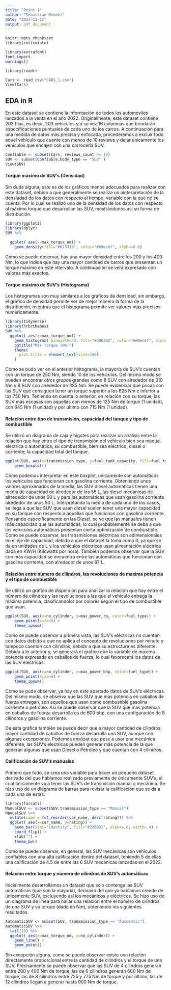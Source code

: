 ---
title: "Point 1"
author: "Sebastian Méndez"
date: "2023-11-22"
output: pdf_document
---

```{r setup, include=FALSE}
knitr::opts_chunk$set
library(reticulate)
```

```{r}
library(extrafont)
font_import
warnings()
```

```{r}
library(readr)

Cars <- read_csv("CARS_1.csv")
View(Cars)
```

## **EDA in R**

En este dataset se contiene la información de todos los automoviles lanzados a la venta en el año 2022. Originalmente, este dataset contiene 203 filas, es decir, 203 vehículos y a su vez 16 columnas que brindarán específicaciones puntuales de cada uno de los carros. A continuación para una medida de datos más precisa y enfocada, procederemos a excluir todo aquel vehículo que cuente con menos de 10 reviews y dejar únicamente los vehículos que encajen con una carrocería SUV.

```{r}
Confiable <- subset(Cars, reviews_count >= 10)
SUV <- subset(Confiable,body_type == "SUV" )
View(SUV)
```

#### Torque máximo de SUV's (Densidad)

Sin duda alguna, este es de los gráficos menos adecuados para realizar con este dataset, debido a que generalmente se realiza un ainterpretación de la densiadad de los datos con respecto al tiempo, variable con la que no se cuenta. Por lo cual se realizó uno de la densidad de los datos con respecto al máximo torque que desarrollan las SUV, mostrándonos así su forma de distribución.

```{r}
library(ggplot2)
library(dplyr)
SUV %>%
  
  ggplot( aes(x=max_torque_nm)) +
    geom_density(fill="#D23310", color="#e9ecef", alpha=0.8)
```

Como se puede observar, hay una mayor densidad entre los 200 y los 400 Nm, lo que indica que hay una mayor cantidad de carros que presentan un torque máximo en este intervalo. A continuación se verá expresado con valores más exactos.

#### Torque máximo de SUV's (Histograma)

Los histogramas son muy similares a los gráficos de densidad, sin embargo, el gráfico de densidad permite ver de mejor manera la forma de la distribución, mientras que el histograma permite ver valores más precisos numéricamente.

```{r}
library(tidyverse)
library(hrbrthemes)
SUV %>%
  ggplot( aes(x=max_torque_nm)) +
    geom_histogram( binwidth=50, fill="#69b3a2", color="#e9ecef", alpha=0.9) +
    ggtitle("Max torque (Nm)") 
    theme(
      plot.title = element_text(size=100)
    )

```

Como se pudo ver en el anterior histograma, la mayoría de SUV's cuentan con un torque de 250 Nm, siendo 10 de los vehículos. Del mismo modo se pueden encontrar otros grupos grandes como 8 SUV con alrededor de 310 Nm y 8 SUV con alrededor de 385 Nm. Se puede evidenciar que pocas son las SUV que consiguen tener un torque superior a los 625 Nm e inferior a los 750 Nm. Teniendo en cuenta lo anterior, en relación con su torque, las SUV más escasas son aquellas con menos de 125 Nm de torque (1 unidad), con 645 Nm (1 unidad) y por último con 715 Nm (1 unidad).

#### Relación entre tipo de transmisión, capacidad del tanque y tipo de combustible

Se utilizó un diagrama de caja y bigotes para realizar un análisis entre la relación que hay entre el tipo de transmisión del vehículo bien sea manual, electrica o automática; su combustible, bien sea eléctrico, diesel o corriente; la capacidad total del tanque.

```{r,  warning=FALSE}
ggplot(SUV, aes(x=transmission_type, y=fuel_tank_capacity, fill=fuel_type)) + 
    geom_boxplot()
```

Como podemos interpretar en este boxplot, unicamente son automáticos los vehículos que funcionan con gasolina corriente. Obteniendo unos valores aproximados de la media, las SUV diesel automáticas tienen una media de capacidad de alrededor de los 55 L, las diesel mecánicas de alrrededor de unos 60 L y para las automáticas que usan gasolina corriente alrededor de unos 50 L. Interpretando la media de cada uno de los casos, se llega a que las SUV que usan diesel suelen tener una mayor capacidad en su tanque con respecto a aquellas que funcionan con gasolina corriente. Pensando específicamente en las Diesel, se ve que las manuales tienen más capacidad que las automáticas, lo cual probablemente se deba a que los vehículos automáticos presentan cierta optimización de combustible. Como se puede observar, las transmisiones eléctricas son adimensionales en el eje de capacidad, debido a que el dataset la toma como 0, ya que se da en unidades de L y los vehículos eléctricos usan alimentación eléctrica dada en KW/H (Kilowatts por hora). También podemos observar que la SUV con más capacidad se encuentra entre las automáticas que funcionan con gasolina corriente, con alrededor de unos 87 L.

#### Relación entre número de cilindros, las revoluciones de maxima potencia y el tipo de combustible

Se utilizó un gráfico de dispersión para analizar la relación que hay entre el número de cilindros y las revoluciones a las que el vehículo entrega la máxima potencia, clasificandolor por colores según el tipo de combustible que usan.

```{r, warning=FALSE}
ggplot(SUV, aes(x=no_cylinder, y=max_power_rp, color=fuel_type)) + 
    geom_point(size=6) +
    theme_ipsum()
```

Como se puede observar a primera vista, las SUV's eléctricas no cuentan con datos debido a que no aplica el concepto de revoluciones por minuto y tampoco cuentan con cilindros, debido a que su estructura es diferente. Debido a lo anterior y, se generará el gráfico con la variable de maxima potencia expresada en caballos de fuerza, lo cual favorecerá los datos de las SUV eléctricas.

```{r,  warning=FALSE}
ggplot(SUV, aes(x=no_cylinder, y=max_power_bhp, color=fuel_type)) + 
    geom_point(size=6) +
    theme_ipsum()
```

Como se pude observar, ya hay en este apartado datos de SUV's eléctricas. Del mismo modo, se observa que las SUV que mas potencia en caballos de fuerza entregan, son aquellos que usan como combustible gasolina corriente o petróleo. Así se puede observar que la SUV que más potencia en caballos de fuerza desarrolla es de 600 bhp, con una configuración de 8 cilíndros y gasolina corriente.

De esta gráfica también se puede decir que a mayor cantidad de cílindros, mayor cantidad de caballos de fuerza desarrolla una SUV, aunque con algunas excepciones. Podemos analizar que pese a usar una mecánica diferente, las SUV's electricas pueden generar más potencia de la que generan algunas que usan Diesel o Petróleo y que cuentan con 4 cilíndros.

#### Calificación de SUV's manuales

Primero que todo, se crea una variable para hacer un pequeño dataset derivado del que habíamos realizado previamente de únicamente SUV's, el cual únicamente va a tener las SUV's de transmisión manual o mecánica. Se hizo uso de un diagrama de barras para revisar la calificación que se da a cada una de estas.

```{r}
library(forcats)
ManualSUV <- subset(SUV,transmission_type == "Manual")
ManualSUV %>%
  mutate(name = fct_reorder(car_name, desc(rating))) %>%
  ggplot( aes(x=car_name, y=rating)) +
    geom_bar(stat="identity", fill="#22BBD1", alpha=.6, width=.4) +
    coord_flip() +
    xlab("") +
    theme_bw()
```

Como se puede observar, en general, las SUV mecánicas son vehículos confiables con una alta calificación dentro del dataset, teniendo 5 de ellas una calificación de 4.5 de entre las 6 SUV mecánicas lanzadas en el 2022.

#### Relación entre torque y número de cilíndros de SUV's automáticas

Inicialmente desarrollamos un dataset que solo contenga las SUV automáticas (que son la mayoría), derivado del que ya habíamos creado de únicamente SUV, excluyendo así los mecánicos y eléctricos. Se hizo uso de un diagrama de línea para hallar una relación entre el número de cilíndros de una SUV y su torque (dado en Nm), obteniendo los siguientes resultados.

```{r}
AutomaticSUV <- subset(SUV, transmission_type == "Automatic")
AutomaticSUV %>%
  tail(10) %>%
  ggplot( aes(x=max_torque_nm, y=no_cylinder)) +
    geom_line() +
    geom_point() 
```

Sin excepción alguna, como se puede observar existe una relación directamente proporcional entre la cantidad de cilíndros y el torque de una SUV. Precisamente se puede observar que las SUV de 4 cílindros generan entre 200 y 400 Nm de torque, las de 6 cilíndros generan 600 Nm de torque, las de 8 cílindros entre 725 y 775 Nm de torque y por último, las de 12 cílindros llegan a generar hasta 900 Nm de torque.
